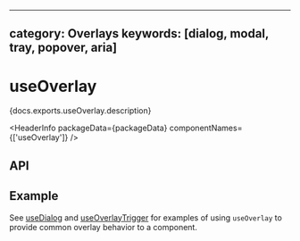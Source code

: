 <!-- Copyright 2020 Adobe. All rights reserved.
This file is licensed to you under the Apache License, Version 2.0 (the "License");
you may not use this file except in compliance with the License. You may obtain a copy
of the License at http://www.apache.org/licenses/LICENSE-2.0
Unless required by applicable law or agreed to in writing, software distributed under
the License is distributed on an "AS IS" BASIS, WITHOUT WARRANTIES OR REPRESENTATIONS
OF ANY KIND, either express or implied. See the License for the specific language
governing permissions and limitations under the License. -->



---
category: Overlays
keywords: [dialog, modal, tray, popover, aria]
---

# useOverlay

<p>{docs.exports.useOverlay.description}</p>

<HeaderInfo
  packageData={packageData}
  componentNames={['useOverlay']} />

## API

<FunctionAPI function={docs.exports.useOverlay} links={docs.links} />

## Example

See [useDialog](useDialog.html#example) and [useOverlayTrigger](useOverlayTrigger.html#example) for examples of using
`useOverlay` to provide common overlay behavior to a component.
